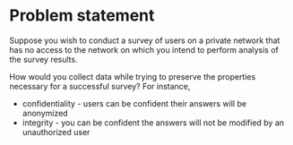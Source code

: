 = Problem statement =
Suppose you wish to conduct a survey of users on a private network that has no access to the network on which you intend to perform analysis of the survey results.

How would you collect data while trying to preserve the properties necessary for a successful survey? For instance,
* confidentiality - users can be confident their answers will be anonymized
* integrity - you can be confident the answers will not be modified by an unauthorized user
